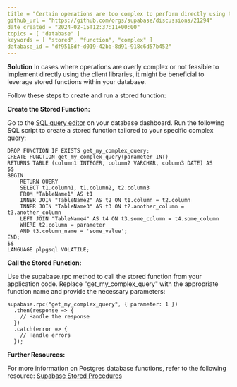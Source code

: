 ```yaml
---
title = "Certain operations are too complex to perform directly using the client libraries."
github_url = "https://github.com/orgs/supabase/discussions/21294"
date_created = "2024-02-15T12:37:11+00:00"
topics = [ "database" ]
keywords = [ "stored", "function", "complex" ]
database_id = "df9518df-d019-42bb-8d91-918c6d57b452"
---
```


**Solution**
In cases where operations are overly complex or not feasible to implement directly using the client libraries, it might be beneficial to leverage stored functions within your database.

Follow these steps to create and run a stored function:

**Create the Stored Function:**

Go to the [SQL query editor](https://supabase.com/dashboard/project/_/sql/new) on your database dashboard.
Run the following SQL script to create a stored function tailored to your specific complex query:

```
DROP FUNCTION IF EXISTS get_my_complex_query;
CREATE FUNCTION get_my_complex_query(parameter INT)
RETURNS TABLE (column1 INTEGER, column2 VARCHAR, column3 DATE) AS
$$
BEGIN
    RETURN QUERY
    SELECT t1.column1, t1.column2, t2.column3
    FROM "TableName1" AS t1
    INNER JOIN "TableName2" AS t2 ON t1.column = t2.column
    INNER JOIN "TableName3" AS t3 ON t2.another_column = t3.another_column
    LEFT JOIN "TableName4" AS t4 ON t3.some_column = t4.some_column
    WHERE t2.column = parameter
    AND t3.column_name = 'some_value';
END;
$$
LANGUAGE plpgsql VOLATILE;
```

**Call the Stored Function:**

Use the supabase.rpc method to call the stored function from your application code. Replace "get_my_complex_query" with the appropriate function name and provide the necessary parameters:

```
supabase.rpc("get_my_complex_query", { parameter: 1 })
  .then(response => {
    // Handle the response
  })
  .catch(error => {
    // Handle errors
  });
```

**Further Resources:**

For more information on Postgres database functions, refer to the following resource:
[Supabase Stored Procedures](https://supabase.com/docs/guides/database/functions#quick-demo)
